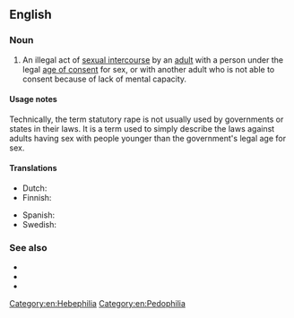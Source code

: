 {{also|statutory-rape}}
==English==
{{wikipedia}}

===Noun===
{{en-noun|~}}

# {{lb|en|legal}} An illegal act of [[sexual intercourse]] by an [[adult]] with a person under the legal [[age of consent]] for sex, or with another adult who is not able to consent because of lack of mental capacity.

====Usage notes====
Technically, the term statutory rape is not usually used by governments or states in their laws. It is a term used to simply describe the laws against adults having sex with people younger than the government's legal age for sex.

====Translations====
{{trans-top|intercourse with a minor}}
* Dutch: {{t|nl|sex met minderjarige}}
* Finnish: {{t|fi|törkeä lapsen seksuaalinen hyväksikäyttö}}
{{trans-mid}}
* Spanish: {{t+|es|estupro|m}}
* Swedish: {{t|sv|samlag med minderårig}}
{{trans-bottom}}

===See also===
* {{l|en|rape}}
* {{l|en|jailbait}}
* {{l|en|molest}}

[[Category:en:Hebephilia]]
[[Category:en:Pedophilia]]